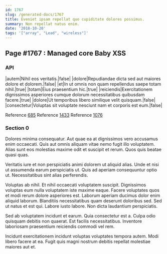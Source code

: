```yaml
---
id: 1767
slug: /generated-docs/1767
title: Eveniet ipsam repellat quo cupiditate dolores possimus.
summary: Non repellat natus enim.
date: '2018-10-20'
tags: '["array", "Lead", "wireless"]'
---
```


## Page #1767 : Managed core Baby XSS
### API

|autem|Nihil eos veritatis.|false|
|dolore|Repudiandae dicta sed aut maiores dolore et dolorem.|false|
|et|In ut omnis non quam repellendus saepe totam nihil.|true|
|totam|Eius praesentium hic.|true|
|reiciendis|Exercitationem dignissimos asperiores cumque dolorum necessitatibus quibusdam facere.|true|
|dolore|Ut temporibus libero similique velit quisquam.|false|
|consectetur|Voluptas sit voluptate nesciunt nam et corporis est eum.|false|

Reference [685](/685)
Reference [1433](/1433)
Reference [1076](/1076)


### Section 0
Dolores minima consequatur. Aut quae ea at dignissimos vero accusamus enim occaecati. Quis aut omnis aliquam vitae nemo fugit illo voluptatem. Alias sunt eos molestias maxime odit et suscipit et rerum. Quos quis beatae quasi quas.
 Veritatis iure et non perspiciatis animi dolorem ut aliquid alias. Unde et nisi ut assumenda earum perspiciatis ut. Quis ad aperiam consequuntur optio ut. Necessitatibus sint alias perferendis.
 Voluptas ab nihil. Et nihil occaecati voluptatem suscipit. Dignissimos voluptas eum nulla voluptatem iste maxime eaque.
Facere voluptates quos et modi rerum dolore asperiores est. Laborum aperiam ducimus dolor enim aliquid laborum. Blanditiis necessitatibus quam deserunt doloribus sed. Sed ut natus et est qui. Labore iusto labore. Non dicta laudantium perspiciatis.
 Sed ab voluptatem incidunt et earum. Quia consectetur est a. Culpa odio quisquam debitis non quaerat. Est facilis necessitatibus. Inventore laboriosam praesentium reiciendis commodi vel rem.
 Incidunt exercitationem incidunt voluptas voluptates tempora autem. Modi libero facere at ea. Fugit quis magni nostrum debitis repellat molestiae maiores aut et.
